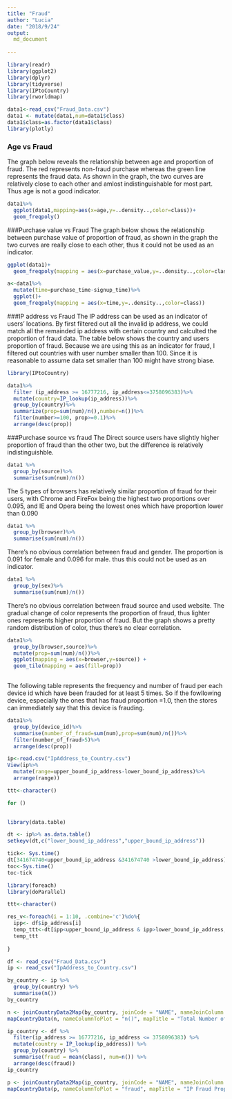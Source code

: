 ```yaml
---
title: "Fraud"
author: "Lucia"
date: "2018/9/24"
output: 
  md_document
    
---
```

```r

library(readr)
library(ggplot2)
library(dplyr)
library(tidyverse)
library(IPtoCountry)
library(rworldmap)

```

```r
data1<-read_csv("Fraud_Data.csv")
data1 <- mutate(data1,num=data1$class)
data1$class=as.factor(data1$class)
library(plotly)
```


### Age vs Fraud 
The graph below reveals the relationship between age and proportion of fraud. The red represents non-fraud purchase whereas the green line represents the fraud data. As shown in the graph, the two curves are relatively close to each other and amlost indistinguishable for most part. Thus age is not a good indicator. 
```r

data1%>%
  ggplot(data1,mapping=aes(x=age,y=..density..,color=class))+
  geom_freqpoly()
```

###Purchase value vs Fraud 
The graph below shows the relationship between purchase value of proportion of fraud, as shown in the graph the two curves are really close to each other, thus it could not be used as an indicator. 
```r
ggplot(data1)+
  geom_freqpoly(mapping = aes(x=purchase_value,y=..density..,color=class))
```

```r
a<-data1%>%
  mutate(time=purchase_time-signup_time)%>%
  ggplot()+
  geom_freqpoly(mapping = aes(x=time,y=..density..,color=class))
```


###IP address vs Fraud 
The IP address can be used as an indicator of users' locations. By first filtered out all the invalid ip address, we could match all the remainded ip address with certain country and calculted the proportion of fraud data. 
The table below shows the country and users proportion of fraud. Because we are using this as an indicator for fraud, I filtered out countries with user number smaller than 100. Since it is reasonable to assume data set smaller than 100 might have strong biase. 
```r
library(IPtoCountry)
```
```r
data1%>%
  filter (ip_address >= 16777216, ip_address<=3758096383)%>%
  mutate(country=IP_lookup(ip_address))%>%
  group_by(country)%>%
  summarize(prop=sum(num)/n(),number=n())%>%
  filter(number>=100, prop>=0.1)%>%
  arrange(desc(prop))
```


###Purchase source vs fraud
The Direct source users have slightly higher proportion of fraud than the other two, but the difference is relatively indistinguishble. 

```r
data1 %>%
  group_by(source)%>%
  summarise(sum(num)/n())

```
The 5 types of browsers has relatively similar  proportion of fraud for their users, with Chrome and FireFox being the highest two proportions over 0.095, and IE and Opera being the lowest ones which have proportion lower than 0.090

```r
data1 %>%
  group_by(browser)%>%
  summarise(sum(num)/n())
```
There's no obvious correlation between fraud and gender. The proportion is 0.091  for female and 0.096 for male. thus this could not be used as an indicator. 
```r
data1 %>%
  group_by(sex)%>%
  summarise(sum(num)/n())
```
There's no obvious correlation between fraud source and used website. The gradual change of color represents the proportion of fraud, thus lighter ones represents higher proportion of fraud. But the graph shows a pretty random distribution of color, thus there's no clear correlation.  
```r
data1%>%
  group_by(browser,source)%>%
  mutate(prop=sum(num)/n())%>%
  ggplot(mapping = aes(x=browser,y=source)) + 
  geom_tile(mapping = aes(fill=prop))
  
```

The following table represents the frequency and number of fraud per each device id which have been frauded for at least 5 times. So if the fowllowing device, especially the ones that has fraud proportion =1.0, then the stores can immediately say that this device is frauding. 

```r
data1%>%
  group_by(device_id)%>%
  summarise(number_of_fraud=sum(num),prop=sum(num)/n())%>%
  filter(number_of_fraud>5)%>%
  arrange(desc(prop))
```

```r
ip<-read.csv("IpAddress_to_Country.csv")
View(ip%>%
  mutate(range=upper_bound_ip_address-lower_bound_ip_address)%>%
  arrange(range))

ttt<-character()

for ()
  
```

```r
library(data.table)

dt <- ip%>% as.data.table()
setkeyv(dt,c("lower_bound_ip_address","upper_bound_ip_address"))

tick<- Sys.time()
dt[341674740<upper_bound_ip_address &341674740 >lower_bound_ip_address]
toc<-Sys.time()
toc-tick

```


```r
library(foreach)
library(doParallel)
```

```r

ttt<-character()

res_v<-foreach(i = 1:10, .combine='c')%do%{
  ipp<- df$ip_address[i]
  temp_ttt<-dt[ipp<upper_bound_ip_address & ipp>lower_bound_ip_address,country]
  temp_ttt
  
}
```

```r
df <- read_csv("Fraud_Data.csv")
ip <- read_csv("IpAddress_to_Country.csv")

```

```r
by_country <- ip %>%
  group_by(country) %>%
  summarise(n())
by_country
```

```r
n <- joinCountryData2Map(by_country, joinCode = "NAME", nameJoinColumn = "country")
mapCountryData(n, nameColumnToPlot = "n()", mapTitle = "Total Number of IP by Country")
```

```r
ip_country <- df %>%
  filter(ip_address >= 16777216, ip_address <= 3758096383) %>%
  mutate(country = IP_lookup(ip_address)) %>%
  group_by(country) %>%
  summarise(fraud = mean(class), num=n()) %>%
  arrange(desc(fraud))
ip_country
```

```r
p <- joinCountryData2Map(ip_country, joinCode = "NAME", nameJoinColumn = "country")
mapCountryData(p, nameColumnToPlot = "fraud", mapTitle = "IP Fraud Proportion by Country",catMethod="logFixedWidth")
```